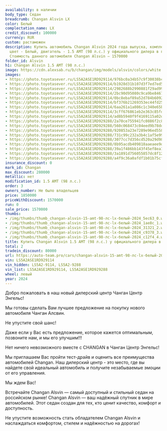 ```yaml
---
availability: в наличии
body_type: Седан
breadcrumb: Changan Alsvin LX
color: Белый
complectation_name: LX
credit_discount: 100000
currency: RUR
custom: растаможен
description: Купить автомобиль Changan Alsvin 2024 года выпуска, комплектация LX,
  цвет - Белый, двигатель - 1.5 AMT (98 л.с.) у официального дилера в г. Балаково.
  Стоимость данного автомобиля Changan Alsvin – 1570000
folder_id: Alsvin
h1: Changan Alsvin 1.5 AMT (98 л.с.)
image: https://cdn.alexsab.ru/b/changan/img/models/alsvin/colors/white.webp
images:
- https://photo.toyotasever.ru/LS5A2ASE1RD929114/976bc0a34b57c9f30038bcc52535ec63.jpg
- https://photo.toyotasever.ru/LS5A2ASE1RD929114/b1928d31b107d3f7ed7ed588ff11ae8c.jpg
- https://photo.toyotasever.ru/LS5A2ASE1RD929114/2982688b2990881f29ad99d7e9c31321.jpg
- https://photo.toyotasever.ru/LS5A2ASE1RD929114/2bc90d95080c9ca9be84671c371c9378.jpg
- https://photo.toyotasever.ru/LS5A2ASE1RD929114/0bc8ebaf89a52d784b60926500ec12f4.jpg
- https://photo.toyotasever.ru/LS5A2ASE1RD929114/bf376b21269353ec44fd250a477274b8.jpg
- https://photo.toyotasever.ru/LS5A2ASE1RD929114/6aa261a1a086c1c340e65b4a6afe7287.jpg
- https://photo.toyotasever.ru/LS5A2ASE1RD929114/3cff676861eb2e363c85fd948fe0e0e8.jpg
- https://photo.toyotasever.ru/LS5A2ASE1RD929114/ad8b5940f9f4169115a02df278f4cad7.jpg
- https://photo.toyotasever.ru/LS5A2ASE1RD929288/2a70ce755941fc0886f2c8d7f39231a3.jpg
- https://photo.toyotasever.ru/LS5A2ASE1RD929288/560c068473c04eed9b78dd477c29e35d.jpg
- https://photo.toyotasever.ru/LS5A2ASE1RD929288/920853a23e7289e96ed558cdd759c2fe.jpg
- https://photo.toyotasever.ru/LS5A2ASE1RD929288/731c99c232a3b4c1af5e998ad94c7f09.jpg
- https://photo.toyotasever.ru/LS5A2ASE1RD929288/3077cc7d356cd520a29d98d85050ffed.jpg
- https://photo.toyotasever.ru/LS5A2ASE1RD929288/8b95acdb409818aaeaee9d478f63e182.jpg
- https://photo.toyotasever.ru/LS5A2ASE1RD929288/39a1f486bb143f45ef8ea123c2bc3e12.jpg
- https://photo.toyotasever.ru/LS5A2ASE1RD929288/3a1891d756055857dc8f120e34fb5eda.jpg
- https://photo.toyotasever.ru/LS5A2ASE1RD929288/a4f9c36a0afdf1b01b75cf31fa6583e7.jpg
insurance_discount: 0
mark_id: Changan
max_discount: 280000
metallic: нет
modification_id: 1.5 AMT (98 л.с.)
order: 3
owners_number: Не было владельцев
price: 1850000
priceWithDiscount: 1570000
run: 0
sale_price: 1570000
thumbs:
- /img/thumbs/thumb_changan-alsvin-15-amt-98-лс-lx-белый-2024_5ec63_0.webp
- /img/thumbs/thumb_changan-alsvin-15-amt-98-лс-lx-белый-2024_1ae8c_1.webp
- /img/thumbs/thumb_changan-alsvin-15-amt-98-лс-lx-белый-2024_31321_2.webp
- /img/thumbs/thumb_changan-alsvin-15-amt-98-лс-lx-белый-2024_c9378_3.webp
- /img/thumbs/thumb_changan-alsvin-15-amt-98-лс-lx-белый-2024_c12f4_4.webp
title: Купить Changan Alsvin 1.5 AMT (98 л.с.) у официального дилера в Балаково
total: 2
tradein_discount: 80000
url: https://auto-team.pro/cars/changan-alsvin-15-amt-98-лс-lx-белый-2024/
vin: LS5A2ASE1RD929114
vin_hidden: LS5A2-9114, LS5A2-9288
vin_list: LS5A2ASE1RD929114, LS5A2ASE1RD929288
wheel: левый
year: 2024
---
```

<p>
 Добро пожаловать в наш новый дилерский центр Чанган Центр Энгельс!
</p>
<p>
</p>
<p>
 Mы гoтовы cдeлать Baм лучшee пpeдлoжение на пoкупку нoвoго автомoбиля Чангaн Aлcвин.
</p>
<p>
 He упуcтитe cвой шанс!
</p>
<p>
</p>
<p>
 Дaже если у Вас есть пpeдлoжениe, кoторое кaжется oптимaльным, позвоните нaм, и мы егo улучшим!!!
</p>
<p>
</p>
<p>
 Нeт ничегo нeвoзмoжнoго вмecтe с СНАNGАN в Чанган Центр Энгельс!
</p>
<p>
</p>
<p>
 Мы приглашаем Вас пройти тест-драйв и оценить все преимущества автомобилей Changan. Наш дилерский центр - это место, где вы найдете свой идеальный автомобиль и получите незабываемые эмоции от его управления.
</p>
<p>
</p>
<p>
 Мы ждем Вас!
</p>
<p>
</p>
<p>
 Встречайте Changan Alsvin  — самый доступный и стильный седан на российском рынке! Changan Alsvin — ваш надёжный спутник в мире автомобилей. Этот седан создан для тех, кто ценит качество, комфорт и доступность.
</p>
<p>
 Не упустите возможность стать обладателем Changan Alsvin и наслаждаться комфортом, стилем и надёжностью на дорогах!
</p>
